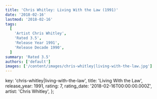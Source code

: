 ```yaml
---
title: 'Chris Whitley: Living With the Law (1991)'
date: '2018-02-16'
lastmod: '2018-02-16'
tags:
  [
    'Artist Chris Whitley',
    'Rated 3.5',
    'Release Year 1991',
    'Release Decade 1990',
  ]
summary: 'Rated 3.5'
authors: ['default']
images: ['/content/images/chris-whitley|living-with-the-law.jpg']
---
```


  key: 'chris-whitley|living-with-the-law',
  title: 'Living With the Law',
  release_year: 1991,
  rating: 7,
  rating_date: '2018-02-16T00:00:00.000Z',
  artist: 'Chris Whitley',
};

<MusicRating data={data} />
